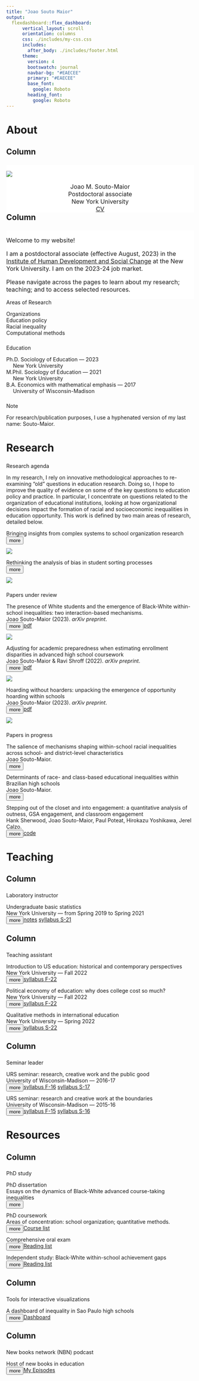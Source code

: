 ```yaml
---
title: "Joao Souto Maior"
output: 
  flexdashboard::flex_dashboard:
      vertical_layout: scroll
      orientation: columns
      css: ./includes/my-css.css
      includes:
        after_body: ./includes/footer.html
      theme: 
        version: 4
        bootswatch: journal
        navbar-bg: "#EAECEE"
        primary: "#EAECEE"
        base_font: 
          google: Roboto
        heading_font:
          google: Roboto
---
```



<script>
  
  function readMore1(paper) {
    let dots = document.querySelector(`.cardfig[data-paper="${paper}"] .dots`);
    let moreText = document.querySelector(`.cardfig[data-paper="${paper}"] .more`); 
    let btnText = document.querySelector(`.cardfig[data-paper="${paper}"] .button`);
    
    if (dots.style.display === "none") {
      dots.style.display = "inline";
      btnText.textContent = "more";
      moreText.style.display = "none";
    } else {
      dots.style.display = "none";
      btnText.textContent = "less"; 
      moreText.style.display = "inline";
    }
  }

function readMore5(inprogress) {
  let dots = document.querySelector(`.card[data-inprogress="${inprogress}"] .dots`);
  let moreText = document.querySelector(`.card[data-inprogress="${inprogress}"] .more`); 
  let btnText = document.querySelector(`.card[data-inprogress="${inprogress}"] .button`);
  
  if (dots.style.display === "none") {
    dots.style.display = "inline";
    btnText.textContent = "more";
    moreText.style.display = "none";
  } else {
    dots.style.display = "none";
    btnText.textContent = "less"; 
    moreText.style.display = "inline";
  }
}

function readMore2(course) {
  let dots = document.querySelector(`.card[data-course="${course}"] .dots`);
  let moreText = document.querySelector(`.card[data-course="${course}"] .more`); 
  let btnText = document.querySelector(`.card[data-course="${course}"] .button`);
  
  if (dots.style.display === "none") {
    dots.style.display = "inline";
    btnText.textContent = "more";
    moreText.style.display = "none";
  } else {
    dots.style.display = "none";
    btnText.textContent = "less"; 
    moreText.style.display = "inline";
  }
}

function readMore3(item) {
  let dots = document.querySelector(`.card[data-item="${item}"] .dots`);
  let moreText = document.querySelector(`.card[data-item="${item}"] .more`); 
  let btnText = document.querySelector(`.card[data-item="${item}"] .button`);
  
  if (dots.style.display === "none") {
    dots.style.display = "inline";
    btnText.textContent = "more";
    moreText.style.display = "none";
  } else {
    dots.style.display = "none";
    btnText.textContent = "less"; 
    moreText.style.display = "inline";
  }
}

function readMore4(topic) {
  let dots = document.querySelector(`.card[data-topic="${topic}"] .dots`);
  let moreText = document.querySelector(`.card[data-topic="${topic}"] .more`); 
  let btnText = document.querySelector(`.card[data-topic="${topic}"] .button`);
  
  if (dots.style.display === "none") {
    dots.style.display = "inline";
    btnText.textContent = "more";
    moreText.style.display = "none";
  } else {
    dots.style.display = "none";
    btnText.textContent = "less"; 
    moreText.style.display = "inline";
  }
}


</script>

<link rel="stylesheet" href="https://use.fontawesome.com/releases/v6.4.0/css/all.css" integrity="sha384-hWVjflwFxL6sNzntih27bfxkr27PmbbK/iSvJ+a4+0owXq79v+lsFkW54bOGbiDQ" crossorigin="anonymous">
  
  

About
=====================================

Column {data-width=300}
-------------------------------------

###

<div style="  font-size: 12pt;
  border: 0px solid #3498DB;
  padding: px;
  margin: 0px;
  width: 100%; 
  float: left;
  background-color: white;
  display: block;
  text-align: left;
  break-inside: avoid-column;">
  
<div class="figbox2">
<img src="files/JSM_profile-pic.jpg"/>
</div>
<center>
<p1> 
Joao M. Souto-Maior
</p1> 
<p2> 
<br>
Postdoctoral associate
<br>
New York University
<br>
<a href="files/JSM_cv.pdf" target="_blank" class = "a2" >CV</a>
<a href="https://github.com/joaosoutomaior/" target="_blank" class = "a2" ><i class="fa-brands fa-github"></i></a>
<a href="https://scholar.google.com/citations?user=z231epEAAAAJ&hl=pt-BR&oi=ao" target="_blank" class = "a2"><i class="fa-solid fa-graduation-cap"></i></a>
</center>
</div>

Column {data-width=700}
-------------------------------------

###

<div style="  font-size: 12pt;
  border: 0px solid #3498DB;
  padding: px;
  margin: 0px;
  width: 100%; 
  float: right;
  background-color: white;
  display: block;
  text-align: left;
  break-inside: avoid-column;">

Welcome to my website!

I am a postdoctoral associate (effective August, 2023) in the [Institute of Human Development and Social Change](https://steinhardt.nyu.edu/ihdsc) at the New York University. I am on the 2023-24 job market.

Please navigate across the pages to learn about my research; teaching; and to access selected resources.

</div>

###

<p1>Areas of Research</p1>

<i class="fa-solid fa-book" style="font-size: 8pt"></i> Organizations
<br>
<i class="fa-solid fa-book" style="font-size: 8pt"></i> Education policy
<br>
<i class="fa-solid fa-book" style="font-size: 8pt"></i> Racial inequality
<br>
<i class="fa-solid fa-book" style="font-size: 8pt"></i> Computational methods

###

<p1>Education</p1>

<i class="fa-solid fa-graduation-cap" style="font-size: 8pt"></i> Ph.D. Sociology of Education --- 2023
<br>
<p2>&emsp; New York University</p2>
<br>
<i class="fa-solid fa-graduation-cap" style="font-size: 8pt"></i> M.Phil. Sociology of Education --- 2021
<br>
<p2>&emsp; New York University</p2>
<br>
<i class="fa-solid fa-graduation-cap" style="font-size: 8pt"></i> B.A. Economics with mathematical emphasis --- 2017
<br>
<p2>&emsp; University of Wisconsin-Madison</p2>

### 

<p1>Note</p1>

<i class="fa-solid fa-note-sticky" style="font-size: 8pt"></i> For research/publication purposes, I use a hyphenated version of my last name: Souto-Maior.

Research 
=====================================

###

<p1>Research agenda</p1>


In my research, I rely on innovative methodological approaches to re-examining “old” questions in education research. Doing so, I hope to improve the quality of evidence on some of the key questions to education policy and practice. In particular, I concentrate on questions related to the organization of educational institutions, looking at how organizational decisions impact the formation of racial and socioeconomic inequalities in education opportunity. This work is defined by two main areas of research, detailed below.

<div class="parentbox">
<div class="cardfig" data-paper="1000">
<titleboxsmall>
<p3><i class="fa-solid fa-circle" style="color:orange; font-size: 9pt"></i> Bringing insights from complex systems to school organization research</p3>
<br>
<left>
<button onclick="readMore1('1000')" class="button" style="float: left">more</button>
</left>
</titleboxsmall>
<br>
<span class="dots"></span><span class="more" style="display: none">
<moredetails>
<br>
Understanding the organizational behavior of schools has long been a challenging task since school’s internal dynamics are shaped by the decisions of and social interactions between multiple actors, such as students, families, administrators and school staff. Because of this dependence on the social dynamics which emerge from interdependent individual action, one of my research focuses is to apply insights from complex systems approaches in innovative and creative ways to address important questions within school organization research.
</moredetails>
</span>
</div>
<div class="figboxsmall">
<img src="files/abm.png"/>
</div>
</div>

<div class="parentbox">
<div class="cardfig" data-paper="1001">
<titleboxsmall>
<p3><i class="fa-solid fa-circle" style="color:green; font-size: 9pt"></i> Rethinking the analysis of bias in student sorting processes</p3>
<br>
<left>
<button onclick="readMore1('1001')" class="button" style="float: left">more</button>
</left>
</titleboxsmall>
<br>
<span class="dots"></span><span class="more" style="display: none">
<moredetails>
<br>
Among the central decisions which educational institutions have to make is the one of sorting students. Schools, for example, often need to decide which students are allowed to: pass courses; advance to subsequent grades; take advanced courses. Similarly, selective institutions (such as selective high schools and selective colleges/universities) need to sort students when making admissions decisions, sorting the pool of applicants into those who are offered admission and those who are not. One of my research focuses is to improve current methodological strategies to examine the possible existence of biases in these sorting processes.
</moredetails>
</span>
</div>
<div class="figboxsmall">
<img src="files/sorting.jpg"/>
</div>
</div>

###

<p1> Papers under review </p1>

<div class="parentbox">
<div class="cardfig" data-paper="1">
<titlebox>
<p3>The presence of White students and the emergence of Black-White within-school inequalities: two interaction-based mechanisms.</p3>
<br>
<me>Joao Souto-Maior</me> (2023). *arXiv preprint*.
<br>
<left>
<button onclick="readMore1('1')" class="button" style="float: left">more</button>
<a href="https://arxiv.org/pdf/2304.04849.pdf" target="_blank" class = "a2">pdf</a>
<i class="fa-solid fa-circle" style="color:orange; font-size: 9pt"></i>
</left>
</titlebox>
<br>
<span class="dots"></span><span class="more" style="display: none">
<moredetails>
<br>
**Abstract:** This article investigates mechanism-based explanations for a well-known empirical pattern in sociology of education, namely, that Black-White unequal access to school resources -- defined as advanced coursework -- is the highest in racially diverse and majority-White schools. Through an empirically calibrated and validated agent-based model, this study explores the dynamics of two qualitatively informed mechanisms, showing (1) that we have reason to believe that the presence of White students in school can influence the emergence of Black-White advanced enrollment disparities and (2) that such influence can represent another possible explanation for the macro-level pattern of interest. Results contribute to current scholarly accounts of within-school inequalities, shedding light into policy strategies to improve the educational experiences of Black students in racially integrated settings.
</moredetails>
</span>
</div>
<div class="figbox">
<img src="files/fig-AE-model-experiment.png"/>
</div>
</div>

<div class="parentbox">
<div class="cardfig" data-paper="2">
<titlebox>
<p3>Adjusting for academic preparedness when estimating enrollment disparities in advanced high school coursework</p3>
<br>
<me>Joao Souto-Maior</me> & Ravi Shroff (2022). *arXiv preprint*.
<br>
<left>
<button onclick="readMore1('2')" class="button" style="float: left">more</button>
<a href="https://arxiv.org/pdf/2306.15075.pdf" target="_blank" class = "a2">pdf</a>
<i class="fa-solid fa-circle" style="color:green; font-size: 9pt"></i>
</left>
</titlebox>
<br>
<span class="dots"></span><span class="more" style="display: none">
<moredetails>
**Abstract:** Whether racial disparities in enrollment in advanced high school coursework can be attributed to differences in prior academic preparation is a central empirical question in sociological research,  with important implications for education policy. 
However, the regression-based approaches to this question that are predominant in the literature suffer significant methodological limitations by implicitly assuming that students are similarly prepared if and only if they have similar values on a selected set of academic background measures.
Here, we provide a general technique to estimate enrollment disparities in advanced coursework between similarly-prepared students of different races that is less vulnerable to these limitations. 
We introduce a novel measure of academic preparedness, a student's *ex-ante* probability of success in the course, directly adjust for this single measure in a regression model of enrollment on race, and assess the robustness of estimated disparities to potential unmeasured confounding. 
We illustrate this approach by analyzing Black-White disparities in AP mathematics enrollment in a large, urban, public school system in the United States.
We find that preexisting differences in academic preparation do not fully explain the under-representation of Black students relative to White students in AP mathematics, and contrast our results with those from traditional approaches.
</moredetails>
</span>
</div>
<div class="figbox">
<img src="files/fig-disparate-impact-models.png"/>
</div>
</div>

<div class="parentbox">
<div class="cardfig" data-paper="3">
<titlebox>
<p3>Hoarding without hoarders: unpacking the emergence of opportunity hoarding within schools</p3>
<br>
<me>Joao Souto-Maior</me> (2023). *arXiv preprint*.
<br>
<left>
<button onclick="readMore1('3')" class="button" style="float: left">more</button>
<a href="https://arxiv.org/pdf/2305.14653.pdf" target="_blank" class = "a2">pdf</a>
<i class="fa-solid fa-circle" style="color:orange; font-size: 9pt"></i>
</left>
</titlebox>
<br> 
<span class="dots"></span><span class="more" style="display: none">
<moredetails>
**Abstract:** Sociologists of education increasingly highlight the role of opportunity hoarding in the formation of Black-White educational inequalities. Informed by this literature, this article unpacks the necessary and sufficient conditions under which the hoarding of educational resources emerges within schools. It develops a qualitatively informed agent-based model which captures Black and White students' competition for a valuable school resource: advanced coursework. In contrast to traditional accounts -- which explain the emergence of hoarding through the actions of Whites that keep valuable resources within White communities -- simulations, perhaps surprisingly, show hoarding to arise even when Whites do not play the role of hoarders of resources. Behind this result is the fact that a structural inequality (i.e., racial differences in social class) -- and not action-driven hoarding -- is the necessary condition for hoarding to emerge. Findings, therefore, illustrate that common action-driven understandings of opportunity hoarding can overlook the structural foundations behind this important phenomenon. Policy implications are discussed.
</moredetails>
</span>
</div>
<div class="figbox">
<img src="files/fig-baseline-effects-colored.png"/>
</div>
</div>


###

<p1> Papers in progress </p1>

<div class="card" data-inprogress="1">
<titlebox>
<p3>The salience of mechanisms shaping within-school racial inequalities across school- and district-level characteristics</p3>
<br>
<me>Joao Souto-Maior.</me>
<br>
<left>
<button onclick="readMore5('1')" class="button" style="float: left">more</button>
<i class="fa-solid fa-circle" style="color:orange; font-size: 9pt"></i>
</left>
</titlebox>
<br> 
<span class="dots"></span><span class="more" style="display: none">
<moredetails>
I explore the school- and district-level characteristics under which the agent-based model constructed in "Black-White advanced enrollment inequalities and the share of White students in school: an agent-based modeling investigation" performs best, providing insights on circumstances under which the inequality-producing mechanisms considered in the model tend to be more salient.
</moredetails>
</span>
</div>

<div class="card" data-inprogress="2">
<titlebox>
<p3>Determinants of race- and class-based educational inequalities within Brazilian high schools</p3>
<br>
<me>Joao Souto-Maior.</me>
<br>
<left>
<button onclick="readMore5('2')" class="button" style="float: left">more</button>
</left>
</titlebox>
<br> 
<span class="dots"></span><span class="more" style="display: none">
<moredetails>
This paper aims at filling the gap of descriptive investigations of within-school educational inequalities in Brazil. Using publicly-available data from national high school exams, I rely on multilevel-models of student performance with school- and race-specific random effects to highlight the school-level factors correlated with within-school inequalities. An ultimate goal of the project is to allow its academic findings to be accessible to the general public---journalists, policymakers and those who wish to invest in better conditions for learning in Brazilian schools. A final product of this work is the publishing of an accessible and interactive dashboard application, which maps race- and class-based within-school inequalities across Brazilian schools, allowing users to gain both a broad and school-specific view of the study's results.
</moredetails>
</span>
</div>

<div class="card" data-inprogress="3">
<titlebox>
<p3>Stepping out of the closet and into engagement: a quantitative analysis of outness, GSA engagement, and classroom engagement</p3>
<br>
Hank Sherwood, <me>Joao Souto-Maior</me>, Paul Poteat, Hirokazu Yoshikawa, Jerel Calzo.
<br>
<left>
<button onclick="readMore5('3')" class="button" style="float: left">more</button> <a href="https://github.com/joaosoutomaior/outness-engagement-GSAs-code" class = "a2" >code</a>
</left>
</titlebox>
<br>
<span class="dots"></span><span class="more" style="display: none">
<moredetails>
Using survey data from Massachusetts, New York paper, and San Diego schools, the project examines the role of gender and sexual outness on student classroom engagement. As a second author, my primary contribution to this project consists of providing a methodological assistance and of developing the code for the data analysis.
</moredetails>
</span>
</div>


Teaching
=====================================

Column 
-------------------------------------

### 

<p1>Laboratory instructor</p1>

<div class="card" data-course="6">
<titlebox>
<p3>Undergraduate basic statistics</p3>
<br>
New York University --- from Spring 2019 to Spring 2021
<br>
<left>
<button onclick="readMore2('6')" class="button" style="float: left" style="float: right">more</button> <a href="https://bookdown.org/joao_msoutomaior/intro-stats-notes" target="_blank" class="a2">notes</a> <a href="files/syllabus_Basic-Stats_Spring2021.pdf" target="_blank" class="a2">syllabus S-21</a> 
</left>
</titlebox>
<br>
<span class="dots"></span><span class="more" style="display: none;">
<moredetails>
This introductory course is designed to prepare undergraduate &
master’s level students to use statistics for data analysis. This course covers descriptive and
inferential statistics; including frequency distributions, graphs, measures of central tendency,
measures of variability, sampling, probability, z-score, the normal distribution, and tests of
hypothesis such as t-tests, ANOVA, linear correlation and regression, and chi-squared analysis.
Effect size, study designs (observational and experimental) and research concepts (association
and causation; confounding and interaction) will also be addressed. The IBM-SPSS software will
be used for data analysis.
</moredetails>
</span>
</div>

Column 
-------------------------------------

### 

<p1>Teaching assistant</p1>

<div class="card" data-course="3">
<titlebox>
<p3>Introduction to US education: historical and contemporary perspectives</p3>
<br>
New York University --- Fall 2022
<br>
<left>
<button onclick="readMore2('3')" class="button" style="float: left" style="float: right">more</button>
<a href="files/syllabus_US-Ed_Fall-2022.pdf" target="_blank" class="a2">syllabus F-22</a>
</left>
</titlebox>
<br>
<span class="dots"></span><span class="more" style="display: none;">
<moredetails>
Throughout the semester we will look at a number of important issues in contemporary US schooling
through the lens of history. How have these issues developed over the last three hundred years? What has changed? Who have the prime change agents been? We will also discuss all of these issues as they are in schools today. What is happening now? What should happen? What are the forces for change—for the better or for worse?
<br>
<br>
For those who are preparing for careers in teaching, or for students who are interested in education as a field of study (who may want to be journalists or researchers or activists in the field), this course should provide important background historical context. For students of history or politics or who bring a general interest to the questions of this course, Introduction to U.S. Education is designed to help us understand current political, pedagogical, and economic debates.
</moredetails>
</span>
</div>

<div class="card" data-course="4">
<titlebox>
<p3>Political economy of education: why does college cost so much?</p3>
<br>
New York University --- Fall 2022
<br>
<left>
<button onclick="readMore2('4')" class="button" style="float: left" style="float: right">more</button>
<a href="files/syllabus_College-Costs_Fall-2022.pdf" target="_blank" class="a2">syllabus F-22</a>
</left>
</titlebox>
<br>
<span class="dots"></span><span class="more" style="display: none;">
<moredetails>
College in the United States is expensive, really expensive. For 2022-23, a 120 credit undergraduate degree costs at least $200,000 at many private elite universities (like NYU) – plus all sorts of miscellaneous fees, lodging and food charges, books and more. Why does it cost so much? Is it a good deal? Why do so many high school students apply to study at such expensive institutions when there are cheaper alternatives available? Who is able to attend, and who is excluded? Why do college costs keep rising so fast? Shouldn’t college be free? The purpose of this course is to provide answers to these kinds of questions. It will introduce students to a range of economic concepts and empirical evidence that speaks to: the value of higher education for individuals and for societies; federal, state, and institutional financial aid policies; university budgets and spending priorities. We will consider individual student, institutional and societal perspectives.
</moredetails>
</span>
</div>

<div class="card" data-course="5">
<titlebox>
<p3>Qualitative methods in international education</p3>
<br>
New York University --- Spring 2022
<br>
<left>
<button onclick="readMore2('5')" class="button" style="float: left" style="float: right">more</button>
<a href="files/syllabus_Qual-Methods_Spring2022.pdf" target="_blank" class="a2">syllabus S-22</a>
</left>
</titlebox>
<br>
<span class="dots"></span><span class="more" style="display: none;">
<moredetails>
This course provides an introduction to qualitative methods that scholars and practitioners use in
international and comparative education and the social sciences more broadly. It is intended to
provide an overview of research design, data collection, and data analysis and presentation most
commonly associated with qualitative research. 
</moredetails>
</span>
</div>

Column 
-------------------------------------

###

<p1>Seminar leader</p1>

<div class="card" data-course="2">
<titlebox>
<p3>URS seminar: research, creative work and the public good</p3>
<br>
University of Wisconsin-Madison --- 2016-17
<br>
<left>
<button onclick="readMore2('2')" class="button" style="float: left" style="float: right">more</button>
<a href="files/syllabus_URS_Fall2016.pdf" target="_blank" class="a2">syllabus F-16</a> 
<a href="files/syllabus_URS_Spring2017.pdf" target="_blank" class="a2">syllabus S-17</a>
</left>
</titlebox>
<br>
<span class="dots"></span><span class="more" style="display: none;">
<moredetails>
The course is designed to introduce students to the practice of research and creative work, and
its implications for society. The course has two components: the work you do as an assistant on
faculty projects, and your participation in the small group seminar. In the school year 2016-17, the
seminar is dedicated to the theme: research, creative work and the public good. We will spend
the year critically exploring this theme across different disciplines, and touching on a range of
societal problems. The theme is to provoke reflection in our research or creative work experiences, and in the
different parts of the world we inhabit. Come prepared to share your thinking on the topics
introduced. Through discussions, activities and assignments you may learn as much from one
another as you learn through your research project.
</moredetails>
</span>
</div>

<div class="card" data-course="1">
<titlebox>
<p3>URS seminar: research and creative work at the boundaries</p3>
<br>
University of Wisconsin-Madison --- 2015-16
<br>
<left>
<button onclick="readMore2('1')" class="button" style="float: left" style="float: right">more</button>
<a href="files/syllabus_URS_Fall2015.pdf" target="_blank" class="a2">syllabus F-15</a> 
<a href="files/syllabus_URS_Spring2016.pdf" target="_blank" class="a2">syllabus S-16</a>
</left>
</titlebox>
<br>
<span class="dots"></span><span class="more" style="display: none;">
<moredetails>
The course is designed to introduce students to the practice of research and creative work,
and its implications for society. The course has two components: the work you do as an
assistant on faculty projects, and your participation in the small group seminar. In the school
year 2015-16, the seminar is dedicated to the theme: research and creative work at the
 boundaries. We will spend the year critically exploring this theme across different disciplines,
and touching on a range of societal problems. The theme is to provoke reflection in our research or creative work experiences, and in the different parts of the world we inhabit. Come prepared to share your thinking on the topics
introduced. Through discussions, activities and assignments you may learn as much from one
another as you learn through your research project.
</moredetails>
</span>
</div>


Resources 
=====================================

Column 
-------------------------------------

###

<p1>PhD study</p1>

<div class="card" data-item="1">
<titlebox>
<p3>PhD dissertation</p3>
<br>
Essays on the dynamics of Black-White advanced course-taking inequalities 
<br>
<left>
<button onclick="readMore3('1')" class="button" style="float: left" style="float: right">more</button>
</left>
</titlebox>
<br>
<span class="dots"></span><span class="more" style="display: none;">
<moredetails>
The purpose of the project is to identify and explore the dynamics of the mechanisms generating Black-White advanced course-taking inequalities within schools. The project constructs a series of qualitatively-informed agent-based models which and explore the conditions which foster/hinder the emergence of these inequalities. Models are empirically calibrated and validated according to national data from American schools.
<br>
<br>
**Committee members**
<br>
- L’Heureux Lewis-McCoy (Chair)
<br>
- Samuel Lucas
<br>
- Erez Hatna
<br>
- Ravi Shroff
<br>
</moredetails>
</span>
</div>

<div class="card" data-item="2">
<titlebox>
<p3>PhD coursework</p3>
<br>
Areas of concentration: school organization; quantitative methods.
<br>
<left>
<button onclick="readMore3('2')" class="button" style="float: left" style="float: right">more</button>
<a href="files/JSM_PhD-coursework.pdf" target="_blank" class="a2">Course list</a> 
</left>
</titlebox>
<br>
<span class="dots"></span><span class="more" style="display: none;">
<moredetails>
Chosen courses result from the required courses for program completion and elective courses chosen together with the PhD advisor.
</moredetails>
</span>
</div>

<div class="card" data-item="3">
<titlebox>
<p3>Comprehensive oral exam</p3>
<br>
<left>
<button onclick="readMore3('3')" class="button" style="float: left" style="float: right">more</button>
<a href="files/JSM_comps-list.pdf" target="_blank" class="a2">Reading list</a> 
</left>
</titlebox>
<br>
<span class="dots"></span><span class="more" style="display: none;">
<moredetails>
The doctoral comprehensive examination in the Sociology of Education program is intended for students to achieve and demonstrate a comprehensive working knowledge of a large subfield of sociology. We trust that the knowledge facilitated by the exam will serve our students well as they write their dissertations and continue into subsequent stages of their careers. The exam consists of an oral examination in two areas: (1) a list of 18 books and articles that our program considers to be foundational to the field of Sociology of Education and (2) approximately 32 additional readings (for a total of approximately 50 readings on the comps list), both theoretical and empirical, in an area of the student’s specialization.
</moredetails>
</span>
</div>

<div class="card" data-item="4">
<titlebox>
<p3>Independent study: Black-White within-school achievement gaps</p3>
<br>
<left>
<button onclick="readMore3('4')" class="button" style="float: left" style="float: right">more</button>
<a href="files/JSM_within-school-gaps-course.pdf" target="_blank" class="a2">Reading list</a>
</left>
</titlebox>
<br>
<span class="dots"></span><span class="more" style="display: none;">
<moredetails>
In this independent study, my goal was to review some of the key explanations for within-school achievement gaps in the sociology of education literature. I am particularly interested in texts discussing how school contexts and school characteristics contribute to or mitigate the production of academic inequality within schools. My literature review focuses on four key themes: (1) peer networks, (2) student course taking, (3) teacher expectations and (4) parental influence.
</moredetails>
</span>
</div>

Column 
-------------------------------------

###

<p1>Tools for interactive visualizations</p1>

<div class="card" data-topic="5">
<titlebox>
<p3>A dashboard of inequality in Sao Paulo high schools</p3>
<br>
<left>
<button onclick="readMore4('5')" class="button" style="float: left" style="float: right">more</button>
<a href="https://joaomsoutomaior.shinyapps.io/SaoPaulo_HighSchools_ENEM2019/" target="_blank" class = "a2">Dashboard</a>
</left>
</titlebox>
<br>
<span class="dots"></span><span class="more" style="display: none;">
</span>
</div>

Column 
-------------------------------------

###

<p1>New books network (NBN) podcast</p1>

<div class="card" data-topic="6">
<titlebox>
<p3>Host of new books in education</p3>
<br>
<left>
<button onclick="readMore4('6')" class="button" style="float: left" style="float: right">more</button>
<a href="https://newbooksnetwork.com/hosts/profile/8b8ec5a3-bdb5-43ca-ada6-3fc2f82f9af5" target="_blank" class="a2">My Episodes</a> 
</left>
</titlebox>
<br>
<span class="dots"></span><span class="more" style="display: none;">
<moredetails>
The [New Books Network](https://newbooksnetwork.com/) is the largest book podcast network in the world, reaching hundreds of thousands of listeners a month and with listeners downloading well over a million NBN episodes each month. The purpose of NBN interviews is to allow authors to tell the audience what they found in their research and what they wrote in their books. It is a wonderful idea, connecting authors with a large audience worldwide, and advancing the broad goal of public education.
</moredetails>
</span>
</div>
